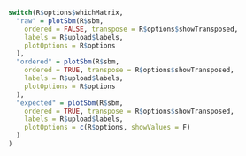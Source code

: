 ```r
switch(R$options$whichMatrix,
  "raw" = plotSbm(R$sbm,
    ordered = FALSE, transpose = R$options$showTransposed,
    labels = R$upload$labels,
    plotOptions = R$options
  ),
  "ordered" = plotSbm(R$sbm,
    ordered = TRUE, transpose = R$options$showTransposed,
    labels = R$upload$labels,
    plotOptions = R$options
  ),
  "expected" = plotSbm(R$sbm,
    ordered = TRUE, transpose = R$options$showTransposed,
    labels = R$upload$labels,
    plotOptions = c(R$options, showValues = F)
  )
)
```
